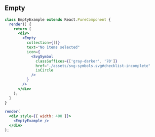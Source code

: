 
## Empty

```jsx live={true}
class EmptyExample extends React.PureComponent {
  render() {
    return (
      <div>
        <Empty
          collection={[]}
          text="No items selected"
          icon={
            <SvgSymbol
              classSuffixes={['gray-darker', '70']}
              href="./assets/svg-symbols.svg#checklist-incomplete"
              isCircle
            />
          }
        />
      </div>
    );
  }
}

render(
  <div style={{ width: 400 }}>
    <EmptyExample />
  </div>
);
```

<Props componentName="Empty" />
